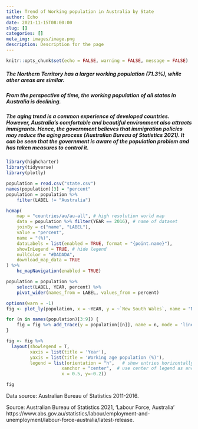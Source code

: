 ```yaml
---
title: Trend of Working population in Australia by State
author: Echo
date: 2021-11-15T08:00:00
slug: []
categories: []
meta_img: images/image.png
description: Description for the page
---
```



```r
knitr::opts_chunk$set(echo = FALSE, warning = FALSE, message = FALSE)
```

##### The Northern Territory has a larger working population (71.3%), while other areas are similar.

##### From the perspective of time, the working population of all states in Australia is declining.

##### The aging trend is a common experience of developed countries. However, Australia's comfortable and beautiful environment also attracts immigrants. Hence, the government believes that immigration policies may reduce the aging process (Australian Bureau of Statistics 2021). It can be seen that the government is aware of the population problem and has taken measures to control it. 


```r
library(highcharter) 
library(tidyverse)
library(plotly)

population = read.csv("state.csv")
names(population)[3] = "percent"
population = population %>% 
    filter(LABEL != "Australia")
```


```r
hcmap(
    map = "countries/au/au-all", # high resolution world map
    data = population %>% filter(YEAR == 2016), # name of dataset
    joinBy = c("name", "LABEL"),
    value = "percent",
    name = "(%)", 
    dataLabels = list(enabled = TRUE, format = "{point.name}"),
    showInLegend = TRUE, # hide legend
    nullColor = "#DADADA",
    download_map_data = TRUE
) %>%
    hc_mapNavigation(enabled = TRUE) 
```


```r
population = population %>% 
    select(LABEL, YEAR, percent) %>% 
    pivot_wider(names_from = LABEL, values_from = percent)
```

```r
options(warn = -1)
fig <- plot_ly(population, x = ~YEAR, y = ~`New South Wales`, name = "New South Wales", type = 'scatter', mode = 'lines') 

for (n in names(population)[3:9]) {
    fig = fig %>% add_trace(y = population[[n]], name = n, mode = 'lines+markers')
}

fig <- fig %>%
  layout(showlegend = T,
         xaxis = list(title = 'Year'), 
         yaxis = list(title = 'Working age population (%)'),
         legend = list(orientation = "h",   # show entries horizontally
                     xanchor = "center",  # use center of legend as anchor
                     x = 0.5, y=-0.2))

fig
```




<div class="alert alert-light" role="alert" style="width:100%">
Data source: Australian Bureau of Statistics 2011-2016.

Source: Australian Bureau of Statistics 2021, ‘Labour Force, Australia’
https://www.abs.gov.au/statistics/labour/employment-and-unemployment/labour-force-australia/latest-release.
</div>